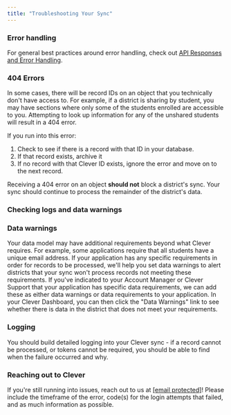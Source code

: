 ```yaml
---
title: "Troubleshooting Your Sync"
---
```


### Error handling

For general best practices around error handling, check out [API Responses and Error Handling](/reference/responses-errors).

### 404 Errors

In some cases, there will be record IDs on an object that you technically don't have access to. For example, if a district is sharing by student, you may have sections where only some of the students enrolled are accessible to you. Attempting to look up information for any of the unshared students will result in a 404 error.

If you run into this error:

1. Check to see if there is a record with that ID in your database.
2. If that record exists, archive it
3. If no record with that Clever ID exists, ignore the error and move on to the next record.

Receiving a 404 error on an object **should not** block a district's sync. Your sync should continue to process the remainder of the district's data. 

### Checking logs and data warnings

### Data warnings

Your data model may have additional requirements beyond what Clever requires. For example, some applications require that all students have a unique email address. If your application has any specific requirements in order for records to be processed, we'll help you set data warnings to alert districts that your sync won't process records not meeting these requirements. If you've indicated to your Account Manager or Clever Support that your application has specific data requirements, we can add these as either data warnings or data requirements to your application. In your Clever Dashboard, you can then click the "Data Warnings" link to see whether there is data in the district that does not meet your requirements.

### Logging

You should build detailed logging into your Clever sync - if a record cannot be processed, or tokens cannot be required, you should be able to find when the failure occurred and why.

### Reaching out to Clever

If you're still running into issues, reach out to us at [\[email protected\]](/cdn-cgi/l/email-protection#94fdfae0f1f3e6f5e0fdfbfae7d4f7f8f1e2f1e6baf7fbf9)! Please include the timeframe of the error, code(s) for the login attempts that failed, and as much information as possible.